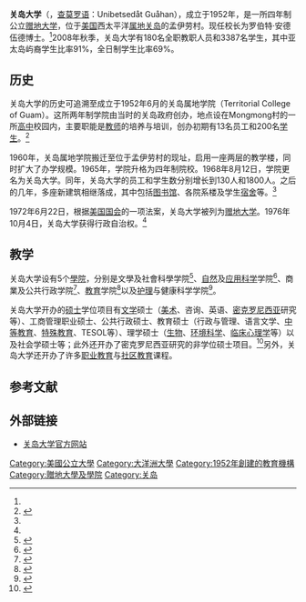 {{coord|13|26|N|144|48|E|display=title|type:edu}}
{{Infobox university
|name            = 关岛大学
|native_name     = University of Guam<br />Unibetsedåt Guåhan
|latin_name      = 
|image           = Fieldhouse - University of Guam - DSC01005.JPG
|motto           = Excelsior（永远向上）
|established     = 1952年
|type            = 公立、[[赠地大学|赠地大学]]
|endowment       = 
|president       = 罗伯特·安德伍德博士<ref name="president">{{cite web|title=Dr. Robert Underwood: 10th President of the University of Guam|url=http://www.uog.edu/dynamicdata/PresidentsOffice.aspx?siteid=1&p=61|publisher=关岛大学|accessdate=2009-08-17|language=en|archiveurl=https://web.archive.org/web/20090830013521/http://www.uog.edu/dynamicdata/PresidentsOffice.aspx?siteid=1&p=61|archivedate=2009-08-30|dead-url=yes}}</ref>
|faculty         = 180
|staff           = 
|students        = 3904
|undergrad       = 
|postgrad        = 
|doctoral        = 
|city            = 孟伊劳
|state           = 
|country         = [[关岛|关岛]]
|campus          = 
|mascot          = 
|religion        = 
|affiliations    = 
|footnotes       = 
|website         = http://www.uog.edu/
|address         = 
|logo            = 
}}
'''关岛大学'''（{{lang-en|University of Guam，缩写UOG}}，[[查莫罗语|查莫罗语]]：Unibetsedåt Guåhan），成立于1952年，是一所四年制公立[[赠地大学|赠地大学]]，位于[[美国|美国]]西太平洋[[美国海外属地|属地]][[关岛|关岛]]的孟伊劳村。现任校长为罗伯特·安德伍德博士。<ref name="president"/>2008年秋季，关岛大学有180名全职教职人员和3387名学生，其中亚太岛屿裔学生比率91%，全日制学生比率69%。

== 历史 ==
关岛大学的历史可追溯至成立于1952年6月的关岛属地学院（Territorial College of Guam）。这所两年制学院由当时的关岛政府创办，地点设在Mongmong村的一所[[高中|高中]]校园内，主要职能是[[教师|教师]]的培养与培训，创办初期有13名员工和200名[[学生|学生]]。<ref name="history">{{cite web|title=History of UOG|url=http://www.uog.edu/dynamicdata/HistoryofUOG.aspx?siteid=1&p=25|accessdate=2009-08-17|publisher=关岛大学|language=en|archiveurl=https://archive.is/20121212105726/http://www.uog.edu/dynamicdata/HistoryofUOG.aspx?siteid=1&p=25|archivedate=2012-12-12|dead-url=yes}}</ref>

1960年，关岛属地学院搬迁至位于孟伊劳村的现址，启用一座两层的教学楼，同时扩大了办学规模。1965年，学院升格为四年制院校。1968年8月12日，学院更名为关岛大学。同年，关岛大学的员工和学生数分别增长到130人和1800人。之后的几年，多座新建筑相继落成，其中包括[[图书馆|图书馆]]、各院系楼及学生[[宿舍|宿舍]]等。<ref name="history"/>

1972年6月22日，根据[[美国国会|美国国会]]的一项法案，关岛大学被列为[[赠地大学|赠地大学]]。1976年10月4日，关岛大学获得行政自治权。<ref name="history"/>

== 教学 ==
关岛大学设有5个[[學院_(大學)|學院]]，分别是文學及社會科學学院<ref>{{cite web|title=College of Liberal Arts & Social Sciences|url=http://www.uog.edu/dynamicdata/CollegeofliberalArt.aspx?siteid=4&p=44|accessdate=2009-08-17|publisher=关岛大学文理与社会学院|language=en|archiveurl=https://web.archive.org/web/20111125180202/http://www.uog.edu/dynamicdata/CollegeofliberalArt.aspx?siteid=4&p=44|archivedate=2011-11-25|dead-url=yes}}</ref>、[[自然科学|自然]]及[[应用科学|应用科学]]学院<ref>{{cite web|title=College of Natural & Applied Sciences|url=http://www.uog.edu/dynamicdata/CollegeofNaturalScience.aspx?siteid=2&p=20|accessdate=2009-08-17|publisher=关岛大学自然与应用科学学院|language=en|archiveurl=https://web.archive.org/web/20090611083149/http://www.uog.edu/dynamicdata/CollegeofNaturalScience.aspx?siteid=2&p=20|archivedate=2009-06-11|dead-url=yes}}</ref>、商業及公共行政学院<ref>{{cite web|title=School of Business and Public Administration|url=http://www.uog.edu/dynamicdata/SchoolofBusinessandPublicAdministration.aspx?siteid=1&p=115|accessdate=2009年8月17日|publisher=关岛大学工商与公共管理学院|language=en|archiveurl=https://web.archive.org/web/20090813053058/http://www.uog.edu/dynamicdata/SchoolofBusinessandPublicAdministration.aspx?siteid=1&p=115|archivedate=2009-08-13|dead-url=yes}}</ref>、[[教育学|教育]]学院<ref>{{cite web|title=School of Education|url=http://www.uog.edu/dynamicdata/SchoolofEducation.aspx?siteid=1&p=117|accessdate=2009-08-17|publisher=关岛大学教育学院|language=en|archiveurl=https://web.archive.org/web/20100625100313/http://www.uog.edu/dynamicdata/SchoolofEducation.aspx?siteid=1&p=117|archivedate=2010-06-25|dead-url=yes}}</ref>以及[[护理学|护理]]与健康科学学院<ref>{{cite web|title=School of Nursing and Health Sciences|url=http://www.uog.edu/dynamicdata/SchoolofNursingandHealthSciences.aspx?siteid=1&p=116|accessdate=2009-08-17|publisher=关岛大学护理与健康科学学院|language=en|archiveurl=https://web.archive.org/web/20090601124521/http://www.uog.edu/dynamicdata/SchoolofNursingandHealthSciences.aspx?siteid=1&p=116|archivedate=2009-06-01|dead-url=yes}}</ref>。

关岛大学开办的[[硕士|硕士]]学位项目有[[文学|文学]]硕士（[[美术|美术]]、咨询、英语、[[密克罗尼西亚|密克罗尼西亚]]研究等）、工商管理职业硕士、公共行政硕士、教育硕士（行政与管理、语言文学、[[中等教育|中等教育]]、[[特殊教育|特殊教育]]、TESOL等）、理学硕士（[[生物|生物]]、[[环境科学|环境科学]]、[[临床心理学|临床心理学]]等）以及社会学硕士等；此外还开办了密克罗尼西亚研究的非学位硕士项目。<ref>{{cite web|title=GRADUATE PROGRAMS|url=http://www.uog.edu/dynamicdata/GraduatePrograms.aspx?siteid=1&p=742|accessdate=2009-08-17|publisher=关岛大学|language=en|archiveurl=https://web.archive.org/web/20100624024534/http://www.uog.edu/dynamicdata/GraduatePrograms.aspx?siteid=1&p=742|archivedate=2010-06-24|dead-url=yes}}</ref>另外，关岛大学还开办了许多[[职业教育|职业教育]]与[[社区教育|社区教育]]课程。

== 参考文献 ==
{{reflist|2}}

== 外部链接 ==
* {{En icon}}[http://www.uog.edu/ 关岛大学官方网站]{{Wayback|url=http://www.uog.edu/ |date=20110219182449 }}

{{DEFAULTSORT:University of Guam}}
[[Category:美國公立大學|Category:美國公立大學]]
[[Category:大洋洲大學|Category:大洋洲大學]]
[[Category:1952年創建的教育機構|Category:1952年創建的教育機構]]
[[Category:贈地大學及學院|Category:贈地大學及學院]]
[[Category:关岛|Category:关岛]]